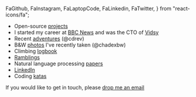   FaGithub,
  FaInstagram,
  FaLaptopCode,
  FaLinkedin,
  FaTwitter,
} from "react-icons/fa";

- <FaGithub /> <span>Open-source [projects](https://github.com/revett)</span>
- <HiBuildingOffice2 /> <span>I started my career at [BBC News](https://www.bbc.co.uk/news) and was the CTO of [Vidsy](https://vidsy.co)</span>
- <FaInstagram /> <span>Recent [adventures](https://instagram.com/cdrev) (@cdrev)</span>
- <FaInstagram /> <span>B&W [photos](https://instagram.com/chadexbw) I've recently taken (@chadexbw)</span>
- <GiMountaintop /> <span>Climbing [logbook](https://www.ukclimbing.com/logbook/showlog.php?id=216572&sort=g&country=&crag=&gradetype=&partners=0&year=&season=&nresults=100&pg=1)</span>
- <FaTwitter /> <span>[Ramblings](https://twitter.com/revcd)</span>
- <HiOutlineAcademicCap /> <span>Natural language processing [papers](https://github.com/revett/academic-papers)</span>
- <FaLinkedin /> <span>[LinkedIn](https://www.linkedin.com/in/cdrev)</span>
- <FaLaptopCode /> <span>Coding [katas](https://www.codewars.com/users/revett)</span>

If you would like to get in touch, please
[drop me an email](mailto:revcd-hello@revdex.fastmail.com)
